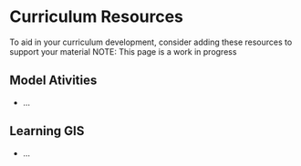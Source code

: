 # Curriculum Resources

To aid in your curriculum development, consider adding these resources to support your material
NOTE: This page is a work in progress


## Model Ativities

* ...


## Learning GIS

* ...
